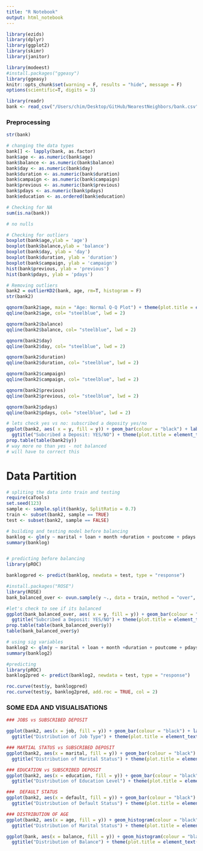 ```yaml
---
title: "R Notebook"
output: html_notebook
---
```




```r
library(ezids)
library(dplyr)
library(ggplot2)
library(skimr)
library(janitor)

library(modeest)
#install.packages("ggeasy")
library(ggeasy)
knitr::opts_chunk$set(warning = F, results = "hide", message = F)
options(scientific=T, digits = 3) 
```


```r
library(readr)
bank <- read_csv("/Users/chim/Desktop/GitHub/NearestNeighbors/bank.csv") %>% row_to_names(row_number = 1)
```
### Preprocessing 

```r
str(bank)
```
```r
# changing the data types 
bank[] <- lapply(bank, as.factor)
bank$age <- as.numeric(bank$age)
bank$balance <- as.numeric(bank$balance)
bank$day <- as.numeric(bank$day)
bank$duration <- as.numeric(bank$duration)
bank$campaign <- as.numeric(bank$campaign)
bank$previous <- as.numeric(bank$previous)
bank$pdays <- as.numeric(bank$pdays)
bank$education <- as.ordered(bank$education)
```

```r
# Checking for NA 
sum(is.na(bank))

# no nulls
```

```r
# Checking for outliers
boxplot(bank$age,ylab = 'age') 
boxplot(bank$balance,ylab = 'balance')
boxplot(bank$day, ylab = 'day')
boxplot(bank$duration, ylab = 'duration')
boxplot(bank$campaign, ylab = 'campaign')
hist(bank$previous, ylab = 'previous')
hist(bank$pdays, ylab = 'pdays')
```
```r
# Removing outliers
bank2 = outlierKD2(bank, age, rm=T, histogram = F)
str(bank2)
```

```r
qqnorm(bank2$age, main = "Age: Normal Q-Q Plot") + theme(plot.title = element_text(hjust = 0.5, face = "bold"))
qqline(bank2$age, col= "steelblue", lwd = 2)

qqnorm(bank2$balance)
qqline(bank2$balance, col= "steelblue", lwd = 2)

qqnorm(bank2$day)
qqline(bank2$day, col= "steelblue", lwd = 2)

qqnorm(bank2$duration)
qqline(bank2$duration, col= "steelblue", lwd = 2)

qqnorm(bank2$campaign)
qqline(bank2$campaign, col= "steelblue", lwd = 2)

qqnorm(bank2$previous)
qqline(bank2$previous, col= "steelblue", lwd = 2)

qqnorm(bank2$pdays)
qqline(bank2$pdays, col= "steelblue", lwd = 2)

```

```r
# lets check yes vs no: subscribed a deposity yes/no
ggplot(bank2, aes( x = y, fill = y)) + geom_bar(colour = "black") + labs(x = "Response", y = "Count", fill = "Response") +
  ggtitle("Subcribed a Deposit: YES/NO") + theme(plot.title = element_text(hjust = 0.5, face = "bold"))
prop.table(table(bank2$y))
# way more no than yes - not balanced 
# will have to correct this
```
# Data Partition
```r
# spliting the data into train and testing
require(caTools)
set.seed(123)
sample <- sample.split(bank$y, SplitRatio = 0.7)
train <- subset(bank2, sample == TRUE)
test <- subset(bank2, sample == FALSE)
```

```r
# building and testing model before balancing
banklog <- glm(y ~ marital + loan + month +duration + poutcome + pdays + previous, data = train, family = "binomial")
summary(banklog)


# predicting before balancing 
library(pROC)

banklogpred <- predict(banklog, newdata = test, type = "response")
```
```r
#install.packages("ROSE")
library(ROSE)
bank_balanced_over <- ovun.sample(y ~., data = train, method = "over", N = 5600)$data
```

```r
#let's check to see if its balanced
ggplot(bank_balanced_over, aes( x = y, fill = y)) + geom_bar(colour = "black") + labs(x = "Response", y = "Count", fill = "Response") +
  ggtitle("Subcribed a Deposit: YES/NO") + theme(plot.title = element_text(hjust = 0.5, face = "bold"))
prop.table(table(bank_balanced_over$y))
table(bank_balanced_over$y)
```


```r
# using sig variables
banklog2 <- glm(y ~ marital + loan + month +duration + poutcome + pdays + previous, data = bank_balanced_over, family = "binomial")
summary(banklog2)
```

```r
#predicting 
library(pROC)
banklog2pred <- predict(banklog2, newdata = test, type = "response")
```

```r
roc.curve(test$y, banklogpred)
roc.curve(test$y, banklog2pred, add.roc = TRUE, col = 2)
```


### SOME EDA AND VISUALISATIONS 
```r
### JOBS vs SUBSCRIBED DEPOSIT

ggplot(bank2, aes(x = job, fill = y)) + geom_bar(colour = "black") + labs( x = "", y = "Count", fill = "Response") +
  ggtitle("Distribution of Job Type") + theme(plot.title = element_text(hjust = 0.5, face = "bold"), aspect.ratio = 7/15, axis.text.x = element_text(angle = 45, vjust = 0.5, hjust = 1))                                                                                                                                                   
```

```r
### MARTIAL STATUS vs SUBSCRIBED DEPOSIT
ggplot(bank2, aes(x = marital, fill = y)) + geom_bar(colour = "black") + labs( x = "Marital Status", y = "Count", fill = "Response") +
  ggtitle("Distribution of Marital Status") + theme(plot.title = element_text(hjust = 0.5, face = "bold"), aspect.ratio = 7/15) 
```



```r
### EDUCATION vs SUBSCRIBED DEPOSIT
ggplot(bank2, aes(x = education, fill = y)) + geom_bar(colour = "black") + labs( x = "Education", y = "Count", fill = "Response") +
  ggtitle("Distribution of Education Level") + theme(plot.title = element_text(hjust = 0.5, face = "bold"), aspect.ratio = 7/15) 
```

```r
###  DEFAULT STATUS
ggplot(bank2, aes(x = default, fill = y)) + geom_bar(colour = "black") + labs( x = "Default Status", y = "Count", fill = "Response") +
  ggtitle("Distribution of Default Status") + theme(plot.title = element_text(hjust = 0.5, face = "bold"), aspect.ratio = 7/15) 
```

```r
### DISTRIBUTION OF AGE
ggplot(bank2, aes(x = age, fill = y)) + geom_histogram(colour = "black", bins = 30) + labs( x = "Distribution of Age", y = "Count", fill = "Response") +
  ggtitle("Distribution of Marital Status") + theme(plot.title = element_text(hjust = 0.5, face = "bold"), aspect.ratio = 7/15) 
```

```r
ggplot(bank, aes(x = balance, fill = y)) + geom_histogram(colour = "black") + labs( x = "Balance", y = "Count", fill = "Response") +
  ggtitle("Distribution of Balance") + theme(plot.title = element_text(hjust = 0.5, face = "bold"), aspect.ratio = 7/15) 
```
